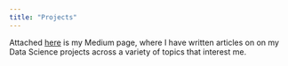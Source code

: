 ```yaml
---
title: "Projects"
---
```


Attached [here](https://medium.com/@neelthakurdas8114) is my Medium page, where I have written articles on on my Data Science projects across a variety of topics that interest me.
